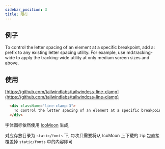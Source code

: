 ```yaml
---
sidebar_position: 3
title: 限行
---
```


## 例子

<section className="tw">
  <div className="border-2 w-[50%] line-clamp-3 mb-4">
    To control the letter spacing of an element at a specific breakpoint, add a: prefix to any existing letter spacing utility. For example, use md:tracking-wide to apply the tracking-wide utility at only medium screen sizes and above.
  </div>
</section>


## 使用

[https://github.com/tailwindlabs/tailwindcss-line-clamp](https://github.com/tailwindlabs/tailwindcss-line-clamp)

```html
  <div className="line-clamp-3">
    To control the letter spacing of an element at a specific breakpoint, add a: prefix to any existing letter spacing utility. For example, use md:tracking-wide to apply the tracking-wide utility at only medium screen sizes and above.
  </div>
```

字体图标依然使用 [IcoMoon](https://icomoon.io/) 生成,

对应存放目录为 `static/fonts` 下, 每次只需要将从 IcoMoon 上下载的 zip 包直接覆盖掉 `static/fonts` 中的内容即可
